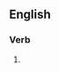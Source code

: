 ==English==

===Verb===
{{head|en|verb form}}

# {{present participle of|aerobicize|lang=en|nocat=1}}